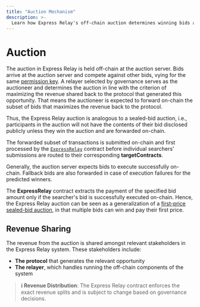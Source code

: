 ```yaml
---
title: "Auction Mechanism"
description: >-
  Learn how Express Relay's off-chain auction determines winning bids and maximizes revenue sharing with integrated protocols.
---
```


# Auction

The auction in Express Relay is held off-chain at the auction server.
Bids arrive at the auction server and compete against other bids, vying for the same [permission key](./permissioning).
A relayer selected by governance serves as the auctioneer and determines the auction in line with the criterion of maximizing the revenue shared back to the protocol that generated this opportunity. That means the auctioneer is expected to forward on-chain the subset of bids that maximizes the revenue back to the protocol.

Thus, the Express Relay auction is analogous to a sealed-bid auction, i.e., participants in the auction will not have the contents of their bid disclosed publicly unless they win the auction and are forwarded on-chain.

The forwarded subset of transactions is submitted on-chain and first processed by the [`ExpressRelay`](https://github.com/pyth-network/per/blob/fccac65b00cff1cfe5c278b333a582fe66bda0f8/contracts/evm/src/express-relay/ExpressRelay.sol) contract before individual searchers' submissions are routed to their corresponding **targetContracts**.

Generally, the auction server expects bids to execute successfully on-chain. Fallback bids are also forwarded in case of execution failures for the predicted winners.

The **ExpressRelay** contract extracts the payment of the specified bid amount only if the searcher's bid is successfully executed on-chain.
Hence, the Express Relay auction can be seen as a generalization of a [first-price sealed-bid auction](https://en.wikipedia.org/wiki/First-price_sealed-bid_auction), in that multiple bids can win and pay their first price.

## Revenue Sharing

The revenue from the auction is shared amongst relevant stakeholders in the Express Relay system. These stakeholders include:

- **The protocol** that generates the relevant opportunity
- **The relayer**, which handles running the off-chain components of the system

> **ℹ️ Revenue Distribution**: The Express Relay contract enforces the exact revenue splits and is subject to change based on governance decisions.
